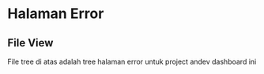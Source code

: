 # Halaman Error

## File View


<FileTree>
  <FileTree.Folder name="resource" defaultOpen>
    <FileTree.Folder name="views" defaultOpen>
      <FileTree.Folder name="errors" defaultOpen>
        <FileTree.File name="401.blade.php" />
        <FileTree.File name="402.blade.php" />
        <FileTree.File name="403.blade.php" />
        <FileTree.File name="404.blade.php" />
        <FileTree.File name="419.blade.php" />
        <FileTree.File name="429.blade.php" />
        <FileTree.File name="500.blade.php" />
        <FileTree.File name="503.blade.php" />
      </FileTree.Folder>
    </FileTree.Folder>
  </FileTree.Folder>
</FileTree>

File tree di atas adalah tree halaman error untuk project andev dashboard ini
